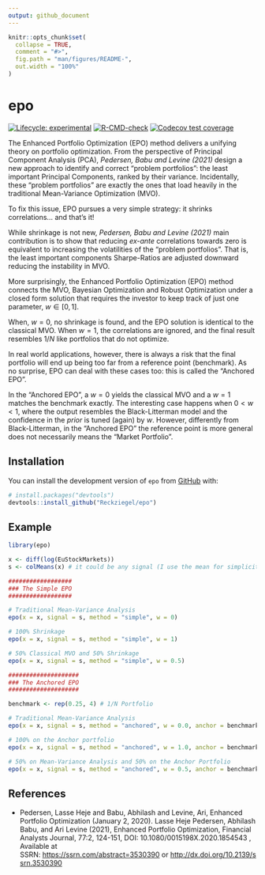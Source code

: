 ```yaml
---
output: github_document
---
```


<!-- README.md is generated from README.Rmd. Please edit that file -->

```r
knitr::opts_chunk$set(
  collapse = TRUE,
  comment = "#>",
  fig.path = "man/figures/README-",
  out.width = "100%"
)
```

# epo

<!-- badges: start -->

[![Lifecycle: experimental](https://img.shields.io/badge/lifecycle-experimental-orange.svg)](https://lifecycle.r-lib.org/articles/stages.html#experimental) [![R-CMD-check](https://github.com/Reckziegel/epo/actions/workflows/R-CMD-check.yaml/badge.svg)](https://github.com/Reckziegel/epo/actions/workflows/R-CMD-check.yaml) [![Codecov test coverage](https://codecov.io/gh/Reckziegel/epo/branch/main/graph/badge.svg)](https://app.codecov.io/gh/Reckziegel/epo?branch=main)

<!-- badges: end -->

The Enhanced Portfolio Optimization (EPO) method delivers a unifying theory on portfolio optimization. From the perspective of Principal Component Analysis (PCA), *Pedersen, Babu and Levine (2021)* design a new approach to identify and correct "problem portfolios": the least important Principal Components, ranked by their variance. Incidentally, these "problem portfolios" are exactly the ones that load heavily in the traditional Mean-Variance Optimization (MVO).

To fix this issue, EPO pursues a very simple strategy: it shrinks correlations... and that's it!

While shrinkage is not new, *Pedersen, Babu and Levine (2021)* main contribution is to show that reducing *ex-ante* correlations towards zero is equivalent to increasing the volatilities of the "problem portfolios". That is, the least important components Sharpe-Ratios are adjusted downward reducing the instability in MVO.

More surprisingly, the Enhanced Portfolio Optimization (EPO) method connects the MVO, Bayesian Optimization and Robust Optimization under a closed form solution that requires the investor to keep track of just one parameter, $w\in [0, 1]$.

When, $w=0$, no shrinkage is found, and the EPO solution is identical to the classical MVO. When $w=1$, the correlations are ignored, and the final result resembles $1/N$ like portfolios that do not optimize.

In real world applications, however, there is always a risk that the final portfolio will end up being too far from a reference point (benchmark). As no surprise, EPO can deal with these cases too: this is called the "Anchored EPO".

In the "Anchored EPO", a $w=0$ yields the classical MVO and a $w=1$ matches the benchmark exactly. The interesting case happens when $0 < w < 1$, where the output resembles the Black-Litterman model and the confidence in the *prior* is tuned (again) by $w$. However, differently from Black-Litterman, in the "Anchored EPO" the reference point is more general does not necessarily means the "Market Portfolio".

## Installation

You can install the development version of `epo` from [GitHub](https://github.com/) with:

``` r
# install.packages("devtools")
devtools::install_github("Reckziegel/epo")
```

## Example

```r
library(epo)

x <- diff(log(EuStockMarkets))
s <- colMeans(x) # it could be any signal (I use the mean for simplicity)

##################
### The Simple EPO
##################

# Traditional Mean-Variance Analysis
epo(x = x, signal = s, method = "simple", w = 0)

# 100% Shrinkage
epo(x = x, signal = s, method = "simple", w = 1)

# 50% Classical MVO and 50% Shrinkage
epo(x = x, signal = s, method = "simple", w = 0.5)

####################
### The Anchored EPO 
####################

benchmark <- rep(0.25, 4) # 1/N Portfolio

# Traditional Mean-Variance Analysis
epo(x = x, signal = s, method = "anchored", w = 0.0, anchor = benchmark)

# 100% on the Anchor portfolio
epo(x = x, signal = s, method = "anchored", w = 1.0, anchor = benchmark)

# 50% on Mean-Variance Analysis and 50% on the Anchor Portfolio
epo(x = x, signal = s, method = "anchored", w = 0.5, anchor = benchmark)
```

## References

-   Pedersen, Lasse Heje and Babu, Abhilash and Levine, Ari, Enhanced Portfolio Optimization (January 2, 2020). Lasse Heje Pedersen, Abhilash Babu, and Ari Levine (2021), Enhanced Portfolio Optimization, Financial Analysts Journal, 77:2, 124-151, DOI: 10.1080/0015198X.2020.1854543 , Available at SSRN: <https://ssrn.com/abstract=3530390> or [http://dx.doi.org/10.2139/ssrn.3530390](https://dx.doi.org/10.2139/ssrn.3530390)
